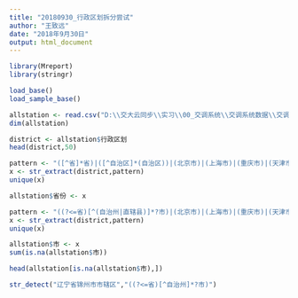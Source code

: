 ```yaml
---
title: "20180930_行政区划拆分尝试"
author: "王致远"
date: "2018年9月30日"
output: html_document
---
```


```r
library(Mreport)
library(stringr)
```

```r
load_base()
load_sample_base()
```

```r
allstation <- read.csv("D:\\交大云同步\\实习\\00_交调系统\\交调系统数据\\交调站点管理\\交调站数据.csv",stringsAsFactors=F)
dim(allstation)
```


```r
district <- allstation$行政区划
head(district,50)
```

```r
pattern <- "([^省]*省)|([^自治区]*(自治区))|(北京市)|(上海市)|(重庆市)|(天津市)"
x <- str_extract(district,pattern)
unique(x)
```

```r
allstation$省份 <- x
```

```r
pattern <- "((?<=省)[^(自治州|直辖县)]*?市)|(北京市)|(上海市)|(重庆市)|(天津市)|(?<=自治州).*(市|县)|((?<=省直辖县级行政区划).*?市)"
x <- str_extract(district,pattern)
unique(x)
```

```r
allstation$市 <- x
sum(is.na(allstation$市))
```

```r
head(allstation[is.na(allstation$市),])
```

```r
str_detect("辽宁省锦州市市辖区","((?<=省)[^自治州]*?市)")
```

